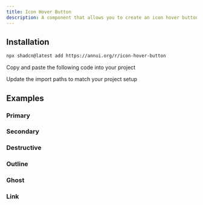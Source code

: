 ```yaml
---
title: Icon Hover Button
description: A component that allows you to create an icon hover button.
---
```


<ComponentPreview
  name="icon-hover-button-demo"
  description="A component that allows you to create an icon hover button."
/>

## Installation

<ComponentInstall>

<CLIInstall>
  
```bash
npx shadcn@latest add https://annui.org/r/icon-hover-button
```

</CLIInstall>

<ManualInstall>

<Steps>

<Step>

Copy and paste the following code into your project

</Step>

<ComponentSource name="icon-hover-button" />

<Step>

Update the import paths to match your project setup

</Step>

</Steps>

</ManualInstall>

</ComponentInstall>

## Examples

### Primary

<ComponentPreview
  name="icon-hover-button-primary"
  description="A component that allows you to create an icon hover button with the primary variant."
/>

### Secondary

<ComponentPreview
  name="icon-hover-button-secondary"
  description="A component that allows you to create an icon hover button with the secondary variant."
/>

### Destructive

<ComponentPreview
  name="icon-hover-button-destructive"
  description="A component that allows you to create an icon hover button with the destructive variant."
/>

### Outline

<ComponentPreview
  name="icon-hover-button-outline"
  description="A component that allows you to create an icon hover button with the outline variant."
/>

### Ghost

<ComponentPreview
  name="icon-hover-button-ghost"
  description="A component that allows you to create an icon hover button with the ghost variant."
/>

### Link

<ComponentPreview
  name="icon-hover-button-link"
  description="A component that allows you to create an icon hover button with the link variant."
/>
